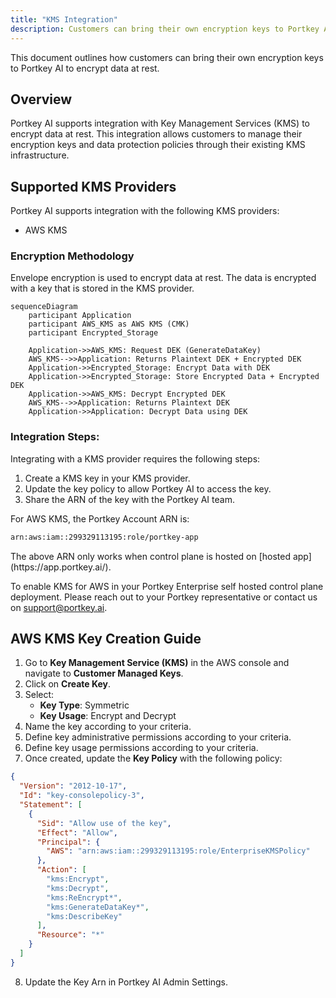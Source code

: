 ```yaml
---
title: "KMS Integration"
description: Customers can bring their own encryption keys to Portkey AI to encrypt data at rest.
---
```

This document outlines how customers can bring their own encryption keys to Portkey AI to encrypt data at rest.

## Overview

Portkey AI supports integration with Key Management Services (KMS) to encrypt data at rest. This integration allows customers to manage their encryption keys and data protection policies through their existing KMS infrastructure.

## Supported KMS Providers

Portkey AI supports integration with the following KMS providers:

- AWS KMS

### Encryption Methodology

Envelope encryption is used to encrypt data at rest. The data is encrypted with a key that is stored in the KMS provider.

```mermaid
sequenceDiagram
    participant Application
    participant AWS_KMS as AWS KMS (CMK)
    participant Encrypted_Storage

    Application->>AWS_KMS: Request DEK (GenerateDataKey)
    AWS_KMS-->>Application: Returns Plaintext DEK + Encrypted DEK
    Application->>Encrypted_Storage: Encrypt Data with DEK
    Application->>Encrypted_Storage: Store Encrypted Data + Encrypted DEK
    Application->>AWS_KMS: Decrypt Encrypted DEK
    AWS_KMS-->>Application: Returns Plaintext DEK
    Application->>Application: Decrypt Data using DEK
```

### Integration Steps:

Integrating with a KMS provider requires the following steps:
1. Create a KMS key in your KMS provider.
2. Update the key policy to allow Portkey AI to access the key.
3. Share the ARN of the key with the Portkey AI team.

For AWS KMS, the Portkey Account ARN is:
```sh Portkey Account ARN
arn:aws:iam::299329113195:role/portkey-app
```

<Note>
The above ARN only works when control plane is hosted on [hosted app](https://app.portkey.ai/).<br />

To enable KMS for AWS in your Portkey Enterprise self hosted control plane deployment. Please reach out to your Portkey representative or contact us on support@portkey.ai.
</Note>

## AWS KMS Key Creation Guide

1. Go to **Key Management Service (KMS)** in the AWS console and navigate to **Customer Managed Keys**.
2. Click on **Create Key**.
3. Select:
   - **Key Type**: Symmetric  
   - **Key Usage**: Encrypt and Decrypt
4. Name the key according to your criteria.
5. Define key administrative permissions according to your criteria.
6. Define key usage permissions according to your criteria.
7. Once created, update the **Key Policy** with the following policy:

```json
{
  "Version": "2012-10-17",
  "Id": "key-consolepolicy-3",
  "Statement": [
    {
      "Sid": "Allow use of the key",
      "Effect": "Allow",
      "Principal": {
        "AWS": "arn:aws:iam::299329113195:role/EnterpriseKMSPolicy"
      },
      "Action": [
        "kms:Encrypt",
        "kms:Decrypt",
        "kms:ReEncrypt*",
        "kms:GenerateDataKey*",
        "kms:DescribeKey"
      ],
      "Resource": "*"
    }
  ]
}
```

8. Update the Key Arn in Portkey AI Admin Settings.
